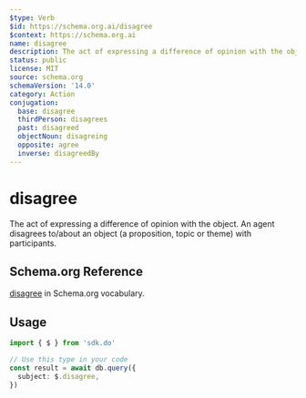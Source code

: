 ```yaml
---
$type: Verb
$id: https://schema.org.ai/disagree
$context: https://schema.org.ai
name: disagree
description: The act of expressing a difference of opinion with the object. An agent disagrees to/about an object (a proposition, topic or theme) with participants.
status: public
license: MIT
source: schema.org
schemaVersion: '14.0'
category: Action
conjugation:
  base: disagree
  thirdPerson: disagrees
  past: disagreed
  objectNoun: disagreing
  opposite: agree
  inverse: disagreedBy
---
```


# disagree

The act of expressing a difference of opinion with the object. An agent disagrees to/about an object (a proposition, topic or theme) with participants.

## Schema.org Reference

[disagree](https://schema.org/DisagreeAction) in Schema.org vocabulary.

## Usage

```typescript
import { $ } from 'sdk.do'

// Use this type in your code
const result = await db.query({
  subject: $.disagree,
})
```

